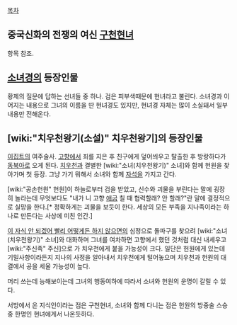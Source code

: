 [[목차]]
== 중국신화의 전쟁의 여신 [[구천현녀]] ==
항목 참조.
== [[소녀경]]의 등장인물 ==
황제의 질문에 답하는 선녀들 중 하나. 검은 피부색때문에 현녀라고 불린다.
소녀경과 이어지는 내용으로 그녀의 이름을 딴 현녀경도 있지만, 현녀경 자체는 많이 소실돼서 일부 내용만 전해온다.

== [wiki:"치우천왕기(소설)" 치우천왕기]의 등장인물 ==
[[이집트]]의 여주술사.
[[고향]]에서 죄를 지은 후 친구에게 덮어씌우고 탈출한 후 방랑하다가 [[동북아]]로 오게 된다.
[[치우천]]과 결별한 [wiki:"소녀(치우천왕기)" 소녀]와 함께 헌원을 찾아가며 첫 등장. 그냥 가기 뭐해서 소녀와 함께 [[자석]]을 가지고 간다.

[wiki:"공손헌원" 헌원]이 하늘로부터 검을 받았고, 신수와 괴물을 부린다는 말에 굉장히 놀라는데 무엇보다도 "내가 니 고향 [[애굽]] 칠 때 협력할래? 안 할래?"란 말에 결정적으로 실망을 한다.[* 정확하게는 괴물을 보듯이 한다. 세상의 모든 부족을 지나족이라는 하나로 만든다는 사상에 미친 인간.]

[[이 자식 안 되겠어 빨리 어떻게든 하지 않으면]]의 심정으로 돌파구를 찾으려 [wiki:"소녀(치우천왕기)" 소녀]와 대화하며 그녀를 여차하면 고향에서 했던 것처럼 대신 내세우고 [wiki:"주신족" 주신]으로 가 치우천에게 붙을 가능성이 크다. 일단은 헌원에게 있는데 기밀사항이라든지 지나의 사정을 알아내서 치우천에게 털어놓으며 치우천과 헌원의 대결에서 공을 세울 가능성이 높다.

머리 쓰는데 능해보이는데 그녀의 행동여하에 따라서 소녀와 헌원의 운명이 갈릴 수 있다.

서방에서 온 지식인이라는 점은 구천현녀, 소녀와 함께 다니는 점은 헌원의 방중술 스승 중 한명인 현녀에게서 나온듯하다.
